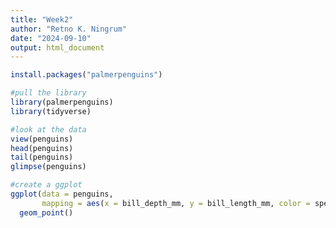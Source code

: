 ```yaml
---
title: "Week2"
author: "Retno K. Ningrum"
date: "2024-09-10"
output: html_document
---
```


```r
install.packages("palmerpenguins")

#pull the library
library(palmerpenguins)
library(tidyverse)

#look at the data
view(penguins)
head(penguins)
tail(penguins)
glimpse(penguins)

#create a ggplot
ggplot(data = penguins,
       mapping = aes(x = bill_depth_mm, y = bill_length_mm, color = species)) + #ecerytime adding a layer, then use +
  geom_point()



```

